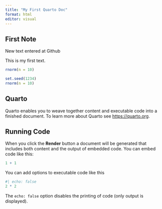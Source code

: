 ```yaml
---
title: "My First Quarto Doc"
format: html
editor: visual
---
```


## First Note

New text entered at Github

This is my first text.

```r
rnorm(n = 10)
```

```r
set.seed(1234)
rnorm(n = 10)
```

## Quarto

Quarto enables you to weave together content and executable code into a finished document.
To learn more about Quarto see <https://quarto.org>.

## Running Code

When you click the **Render** button a document will be generated that includes both content and the output of embedded code.
You can embed code like this:

```r
1 + 1
```

You can add options to executable code like this

```r
#| echo: false
2 * 2
```

The `echo: false` option disables the printing of code (only output is displayed).
